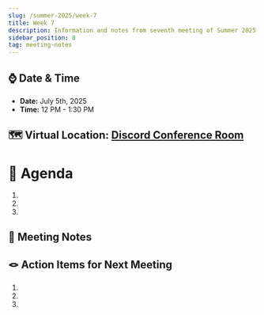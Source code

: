 ```yaml
---
slug: /summer-2025/week-7
title: Week 7
description: Information and notes from seventh meeting of Summer 2025 for the UMass Lowell Cloud Computing Club. 
sidebar_position: 8
tag: meeting-notes
---
```


## ⌚ Date & Time
- **Date:** July 5th, 2025
- **Time:** 12 PM - 1:30 PM

## 🗺️ Virtual Location: [Discord Conference Room](https://discord.com/channels/890983857938116729/890983858282041396)

# 🚩 Agenda
1. 
2. 
3. 

## 📒 Meeting Notes

## 🪢 Action Items for Next Meeting
1. 
2. 
3. 